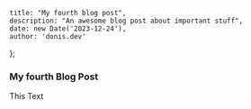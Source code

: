 	title: "My fourth blog post",
	description: "An awesome blog post about important stuff",
	date: new Date('2023-12-24'),
	author: 'donis.dev'
};
 
### My fourth Blog Post
 
This Text
